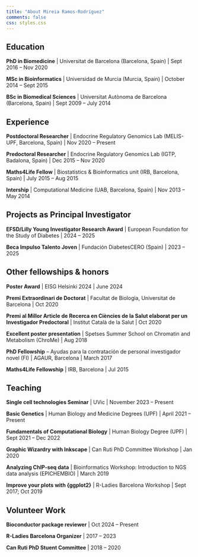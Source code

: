 ```yaml
---
title: "About Mireia Ramos-Rodríguez" 
comments: false
css: styles.css 
---
```


## Education

**PhD in Biomedicine** \| Universitat de Barcelona (Barcelona, Spain) \| Sept 2016 – Nov 2020

**MSc in Bioinformatics** \| Universidad de Murcia (Murcia, Spain) \| October 2014 – Sept 2015

**BSc in Biomedical Sciences** \| Universitat Autònoma de Barcelona (Barcelona, Spain) \| Sept 2009 – July 2014

## Experience

**Postdoctoral Researcher** \| Endocrine Regulatory Genomics Lab (MELIS-UPF, Barcelona, Spain) \| Nov 2020 – Present

**Predoctoral Researcher** \| Endocrine Regulatory Genomics Lab (IGTP, Badalona, Spain) \| Dec 2015 – Nov 2020

**Maths4Life Fellow** \| Biostatistics & Bioinformatics unit (IRB, Barcelona, Spain) \| July 2015 – Aug 2015

**Intership** \| Computational Medicine (UAB, Barcelona, Spain) \| Nov 2013 – May 2014

## Projects as Principal Investigator

**EFSD/Lilly Young Investigator Research Award** \| European Foundation for the Study of Diabetes \| 2024 – 2025

**Beca Impulso Talento Joven** \| Fundación DiabetesCERO (Spain) \| 2023 – 2025

## Other fellowships & honors

**Poster Award** \| EISG Helsinki 2024 \| June 2024

**Premi Extraordinari de Doctorat** \| Facultat de Biologia, Universitat de Barcelona \| Oct 2020

**Premi al Millor Article de Recerca en Ciències de la Salut elaborat per un Investigador Predoctoral** \| Institut Català de la Salut \| Oct 2020

**Excellent poster presentation** \| Spetses Summer School on Chromatin and Metabolism (ChroMe) \| Aug 2018

**PhD Fellowship** – Ayudas para la contratación de personal investigador novel (FI) \| AGAUR, Barcelona \| March 2017

**Maths4Life Fellowship** \| IRB, Barcelona \| Jul 2015

## Teaching

**Single cell technologies Seminar** \| UVic \| November 2023 – Present

**Basic Genetics** \| Human Biology and Medicine Degrees (UPF) \| April 2021 – Present

**Fundamentals of Computational Biology** \| Human Biology Degree (UPF) \| Sept 2021 – Dec 2022

**Graphic Wizardry with Inkscape** \| Can Ruti PhD Committee Workshop \| Jan 2020

**Analyzing ChIP-seq data** \| Bioinformatics Workshop: Introduction to NGS data analysis (EPICHEMBIO) \| March 2019

**Improve your plots with {ggplot2}** \| R-Ladies Barcelona Workshop \| Sept 2017; Oct 2019

## Volunteer Work

**Bioconductor package reviewer** \| Oct 2024 – Present

**R-Ladies Barcelona Organizer** \| 2017 – 2023

**Can Ruti PhD Stuent Committee** \| 2018 – 2020

